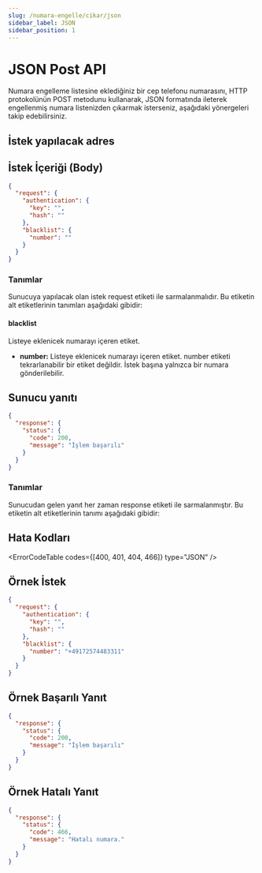 ```yaml
---
slug: /numara-engelle/cikar/json
sidebar_label: JSON
sidebar_position: 1
---
```



# JSON Post API
Numara engelleme listesine eklediğiniz bir cep telefonu numarasını, HTTP protokolünün POST metodunu kullanarak, JSON formatında ileterek engellenmiş numara listenizden çıkarmak isterseniz, aşağıdaki yönergeleri takip edebilirsiniz.

## İstek yapılacak adres

<RequestURL type="POST" url="https://api.iletimerkezi.com/v1/delete-blacklist/json" />

## İstek İçeriği (Body)

```json
{
  "request": {
    "authentication": {
      "key": "",
      "hash": ""
    },
    "blacklist": {
      "number": ""
    }
  }
}
```

### Tanımlar

Sunucuya yapılacak olan istek <Badge>request</Badge> etiketi ile sarmalanmalıdır. Bu etiketin alt etiketlerinin tanımları aşağıdaki gibidir:

<AccessDescription />

#### blacklist
Listeye eklenicek numarayı içeren etiket.

+ **number:** Listeye eklenicek numarayı içeren etiket. <Badge>number</Badge> etiketi tekrarlanabilir bir etiket değildir. İstek başına yalnızca bir numara gönderilebilir.

## Sunucu yanıtı

```json
{
  "response": {
    "status": {
      "code": 200,
      "message": "İşlem başarılı"
    }
  }
}
```

### Tanımlar

Sunucudan gelen yanıt her zaman <Badge>response</Badge> etiketi ile sarmalanmıştır. Bu etiketin alt etiketlerinin tanımı aşağıdaki gibidir:

<ResponseStatus />

## Hata Kodları

<ErrorCodeTable codes={[400, 401, 404, 466]} type="JSON" />

## Örnek İstek
```json
{
  "request": {
    "authentication": {
      "key": "",
      "hash": ""
    },
    "blacklist": {
      "number": "+49172574483311"
    }
  }
}
```

## Örnek Başarılı Yanıt
```json
{
  "response": {
    "status": {
      "code": 200,
      "message": "İşlem başarılı"
    }
  }
}
```

## Örnek Hatalı Yanıt
```json
{
  "response": {
    "status": {
      "code": 466,
      "message": "Hatalı numara."
    }
  }
}
```
